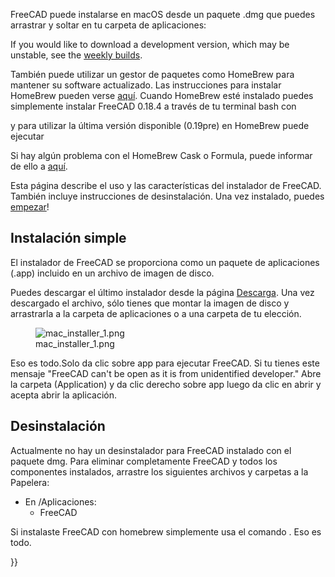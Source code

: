 <languages/>

{{Docnav/es
|[[Installing_on_Linux/es|Instalación en Linux]]
|[[Installing_additional_components/es|Instalación de componentes adicionales]]
}}

<div class="mw-translate-fuzzy">
FreeCAD puede instalarse en macOS desde un paquete .dmg que puedes arrastrar y soltar en tu carpeta de aplicaciones:
</div>

If you would like to download a development version, which may be unstable, see the [https://github.com/FreeCAD/FreeCAD/releases weekly builds].

<div class="mw-translate-fuzzy">
También puede utilizar un gestor de paquetes como HomeBrew para mantener su software actualizado. Las instrucciones para instalar HomeBrew pueden verse [https://brew.sh/ aquí]. Cuando HomeBrew esté instalado puedes simplemente instalar FreeCAD 0.18.4 a través de tu terminal bash con
</div> 

{{Code|code=
brew install --cask freecad
}}

<div class="mw-translate-fuzzy">
y para utilizar la última versión disponible (0.19pre) en HomeBrew puede ejecutar
</div>

{{Code|code=
brew install freecad
}}

Si hay algún problema con el HomeBrew Cask o Formula, puede informar de ello a [https://github.com/FreeCAD/homebrew-freecad aquí]. 

<div class="mw-translate-fuzzy">
Esta página describe el uso y las características del instalador de FreeCAD. También incluye instrucciones de desinstalación.
Una vez instalado, puedes [[Getting_started/es|empezar]]!
</div>

<span id="Simple_installation"></span>
== Instalación simple ==

El instalador de FreeCAD se proporciona como un paquete de aplicaciones (.app) incluido en un archivo de imagen de disco.

Puedes descargar el último instalador desde la página [[Download/es|Descarga]]. Una vez descargado el archivo, sólo tienes que montar la imagen de disco y arrastrarla a la carpeta de aplicaciones o a una carpeta de tu elección.

[[File:mac_installer_1.png]]

<div class="mw-translate-fuzzy">
Eso es todo.Solo da clic sobre app para ejecutar FreeCAD. Si tu tienes este mensaje "FreeCAD can't be open as it is from unidentified developer." Abre la carpeta (Application) y da clic derecho sobre app luego da clic en abrir y acepta abrir la aplicación.
</div>

<span id="Uninstallation"></span>
== Desinstalación ==

Actualmente no hay un desinstalador para FreeCAD instalado con el paquete dmg. Para eliminar completamente FreeCAD y todos los componentes instalados, arrastre los siguientes archivos y carpetas a la Papelera:

<div class="mw-translate-fuzzy">
*En /Aplicaciones:
**FreeCAD
</div>

<div class="mw-translate-fuzzy">
Si instalaste FreeCAD con homebrew simplemente usa el comando {{incode|brew uninstall freecad}}. Eso es todo.
</div>


{{Docnav/es
|[[Installing_on_Linux/es|Instalación en Linux]]
|[[Installing_additional_components/es|Instalación de componentes adicionales]]
}}

{{Userdocnavi{{#translation:}}}}